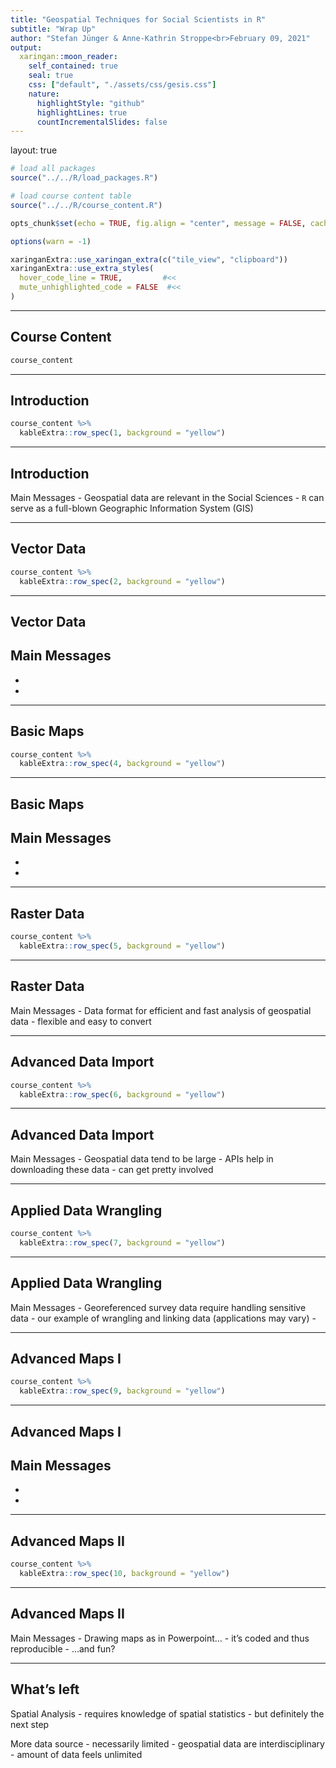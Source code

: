 ```yaml
---
title: "Geospatial Techniques for Social Scientists in R"
subtitle: "Wrap Up"
author: "Stefan Jünger & Anne-Kathrin Stroppe<br>February 09, 2021"
output:
  xaringan::moon_reader:
    self_contained: true
    seal: true
    css: ["default", "./assets/css/gesis.css"]
    nature:
      highlightStyle: "github"
      highlightLines: true
      countIncrementalSlides: false
---
```

layout: true

```r
# load all packages
source("../../R/load_packages.R")

# load course content table
source("../../R/course_content.R")

opts_chunk$set(echo = TRUE, fig.align = "center", message = FALSE, cache = TRUE)

options(warn = -1)

xaringanExtra::use_xaringan_extra(c("tile_view", "clipboard"))
xaringanExtra::use_extra_styles(
  hover_code_line = TRUE,         #<<
  mute_unhighlighted_code = FALSE  #<<
)
```

---

## Course Content

```r
course_content
```

---

## Introduction

```r
course_content %>%
  kableExtra::row_spec(1, background = "yellow")
```

---

## Introduction

Main Messages
- Geospatial data are relevant in the Social Sciences
- `R` can serve as a full-blown Geographic Information System (GIS)

---

## Vector Data

```r
course_content %>%
  kableExtra::row_spec(2, background = "yellow")
```

---

## Vector Data

Main Messages
-
-
-

---

## Basic Maps

```r
course_content %>%
  kableExtra::row_spec(4, background = "yellow")
```

---

## Basic Maps

Main Messages
-
-
-

---

## Raster Data

```r
course_content %>%
  kableExtra::row_spec(5, background = "yellow")
```

---

## Raster Data

Main Messages
- Data format for efficient and fast analysis of geospatial data
- flexible and easy to convert

---

## Advanced Data Import

```r
course_content %>%
  kableExtra::row_spec(6, background = "yellow")
```

---

## Advanced Data Import

Main Messages
- Geospatial data tend to be large
- APIs help in downloading these data
- can get pretty involved

---

## Applied Data Wrangling

```r
course_content %>%
  kableExtra::row_spec(7, background = "yellow")
```

---

## Applied Data Wrangling

Main Messages
- Georeferenced survey data require handling sensitive data
- our example of wrangling and linking data (applications may vary)
-

---

## Advanced Maps I

```r
course_content %>%
  kableExtra::row_spec(9, background = "yellow")
```

---

## Advanced Maps I

Main Messages
-
-
-

---

## Advanced Maps II

```r
course_content %>%
  kableExtra::row_spec(10, background = "yellow")
```

---

## Advanced Maps II

Main Messages
- Drawing maps as in Powerpoint...
- it's coded and thus reproducible
- ...and fun?

---

## What's left

Spatial Analysis
- requires knowledge of spatial statistics
- but definitely the next step

More data source
- necessarily limited
- geospatial data are interdisciplinary
  - amount of data feels unlimited